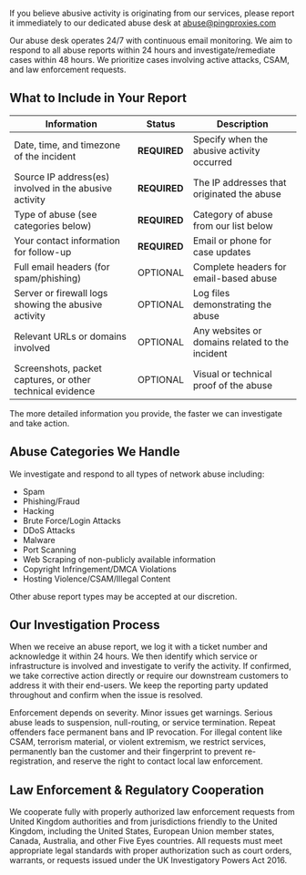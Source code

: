 If you believe abusive activity is originating from our services, please report it immediately to our dedicated abuse desk at [abuse@pingproxies.com](mailto:abuse@pingproxies.com)

Our abuse desk operates 24/7 with continuous email monitoring. We aim to respond to all abuse reports within 24 hours and investigate/remediate cases within 48 hours. We prioritize cases involving active attacks, CSAM, and law enforcement requests.

## What to Include in Your Report

| Information | Status | Description |
|-------------|--------|-------------|
| Date, time, and timezone of the incident | **REQUIRED** | Specify when the abusive activity occurred |
| Source IP address(es) involved in the abusive activity | **REQUIRED** | The IP addresses that originated the abuse |
| Type of abuse (see categories below) | **REQUIRED** | Category of abuse from our list below |
| Your contact information for follow-up | **REQUIRED** | Email or phone for case updates |
| Full email headers (for spam/phishing) | OPTIONAL | Complete headers for email-based abuse |
| Server or firewall logs showing the abusive activity | OPTIONAL | Log files demonstrating the abuse |
| Relevant URLs or domains involved | OPTIONAL | Any websites or domains related to the incident |
| Screenshots, packet captures, or other technical evidence | OPTIONAL | Visual or technical proof of the abuse |

The more detailed information you provide, the faster we can investigate and take action.

## Abuse Categories We Handle

We investigate and respond to all types of network abuse including:

- Spam
- Phishing/Fraud
- Hacking
- Brute Force/Login Attacks
- DDoS Attacks
- Malware
- Port Scanning
- Web Scraping of non-publicly available information
- Copyright Infringement/DMCA Violations
- Hosting Violence/CSAM/Illegal Content

Other abuse report types may be accepted at our discretion.

## Our Investigation Process

When we receive an abuse report, we log it with a ticket number and acknowledge it within 24 hours. We then identify which service or infrastructure is involved and investigate to verify the activity. If confirmed, we take corrective action directly or require our downstream customers to address it with their end-users. We keep the reporting party updated throughout and confirm when the issue is resolved.

Enforcement depends on severity. Minor issues get warnings. Serious abuse leads to suspension, null-routing, or service termination. Repeat offenders face permanent bans and IP revocation. For illegal content like CSAM, terrorism material, or violent extremism, we restrict services, permanently ban the customer and their fingerprint to prevent re-registration, and reserve the right to contact local law enforcement.

## Law Enforcement & Regulatory Cooperation

We cooperate fully with properly authorized law enforcement requests from United Kingdom authorities and from jurisdictions friendly to the United Kingdom, including the United States, European Union member states, Canada, Australia, and other Five Eyes countries. All requests must meet appropriate legal standards with proper authorization such as court orders, warrants, or requests issued under the UK Investigatory Powers Act 2016.